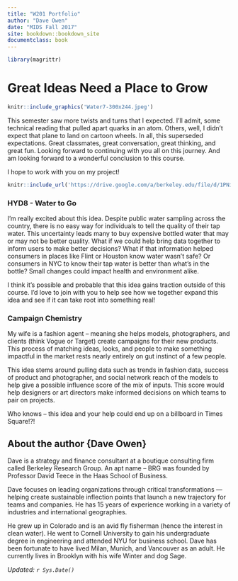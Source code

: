 ```yaml
---
title: "W201 Portfolio"
author: "Dave Owen"
date: "MIDS Fall 2017"
site: bookdown::bookdown_site
documentclass: book
---
```


<!-- This won't be displayed but it will initialize your R session. Add any R libraries you need here. -->
```r
library(magrittr)
```


# Great Ideas Need a Place to Grow

<!-- You can include images saved within your repo... -->
```r
knitr::include_graphics('Water7-300x244.jpeg')
```

This semester saw more twists and turns that I expected. I'll admit, some technical reading that pulled apart quarks in an atom. Others, well, I didn't expect that plane to land on cartoon wheels. In all, this superseded expectations. Great classmates, great conversation, great thinking, and great fun. Looking forward to continuing with you all on this journey. And am looking forward to a wonderful conclusion to this course. 

I hope to work with you on my project!

<!-- Below this line is just examples of how you can embed video from Google Drive. First you have to enable sharing, then just get the object ID which is that long string between d/ and /preview and will also be appended to any sharing link you generate for your video. -->
<p>
```r
knitr::include_url('https://drive.google.com/a/berkeley.edu/file/d/1PNiz07Vw756Cj1WYqOVmf67wtm2TdBRh/view?usp=sharing')
```

### HYD8 - Water to Go

I'm really excited about this idea. Despite public water sampling across the country, there is no easy way for individuals to tell the quality of their tap water. This uncertainty leads many to buy expensive bottled water that may or may not be better quality. What if we could help bring data together to inform users to make better decisions? What if that information helped consumers in places like Flint or Houston know water wasn't safe? Or consumers in NYC to know their tap water is better than what's in the bottle? Small changes could impact health and environment alike.

I think it's possible and probable that this idea gains traction outside of this course. I'd love to join with you to help see how we together expand this idea and see if it can take root into something real!

### Campaign Chemistry

My wife is a fashion agent – meaning she helps models, photographers, and clients (think Vogue or Target) create campaigns for their new products. This process of matching ideas, looks, and people to make something impactful in the market rests nearly entirely on gut instinct of a few people.

This idea stems around pulling data such as trends in fashion data, success of product and photographer, and social network reach of the models to help give a possible influence score of the mix of inputs. This score would help designers or art directors make informed decisions on which teams to pair on projects. 

Who knows – this idea and your help could end up on a billboard in Times Square!?!
 
## About the author {Dave Owen}

Dave is a strategy and finance consultant at a boutique consulting firm called Berkeley Research Group. An apt name – BRG was founded by Professor David Teece in the Haas School of Business. 

Dave focuses on leading organizations through critical transformations — helping create sustainable inflection points that launch a new trajectory for teams and companies. He has 15 years of experience working in a variety of industries and international geographies. 

He grew up in Colorado and is an avid fly fisherman (hence the interest in clean water). He went to Cornell University to gain his undergraduate degree in engineering and attended NYU for business school. Dave has been fortunate to have lived Milan, Munich, and Vancouver as an adult. He currently lives in Brooklyn with his wife Winter and dog Sage.


*Updated: `r Sys.Date()`*
